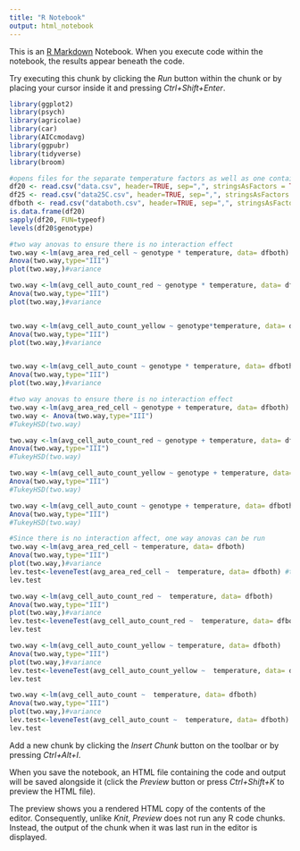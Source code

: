```yaml
---
title: "R Notebook"
output: html_notebook
---
```


This is an [R Markdown](http://rmarkdown.rstudio.com) Notebook. When you execute code within the notebook, the results appear beneath the code. 

Try executing this chunk by clicking the *Run* button within the chunk or by placing your cursor inside it and pressing *Ctrl+Shift+Enter*. 

```r
library(ggplot2)
library(psych)
library(agricolae)
library(car)
library(AICcmodavg)
library(ggpubr)
library(tidyverse)
library(broom)

#opens files for the separate temperature factors as well as one containing both and passes strings as factors
df20 <- read.csv("data.csv", header=TRUE, sep=",", stringsAsFactors = TRUE)
df25 <- read.csv("data25C.csv", header=TRUE, sep=",", stringsAsFactors = TRUE)
dfboth <- read.csv("databoth.csv", header=TRUE, sep=",", stringsAsFactors = TRUE)
is.data.frame(df20)
sapply(df20, FUN=typeof)
levels(df20$genotype)

```

```r
#two way anovas to ensure there is no interaction effect
two.way <-lm(avg_area_red_cell ~ genotype * temperature, data= dfboth)
Anova(two.way,type="III")
plot(two.way,)#variance

two.way <-lm(avg_cell_auto_count_red ~ genotype * temperature, data= dfboth)
Anova(two.way,type="III")
plot(two.way,)#variance


two.way <-lm(avg_cell_auto_count_yellow ~ genotype*temperature, data= dfboth)
Anova(two.way,type="III")
plot(two.way,)#variance


two.way <-lm(avg_cell_auto_count ~ genotype * temperature, data= dfboth)
Anova(two.way,type="III")
plot(two.way,)#variance

```

```r
#two way anovas to ensure there is no interaction effect
two.way <-lm(avg_area_red_cell ~ genotype + temperature, data= dfboth)
two.way <- Anova(two.way,type="III")
#TukeyHSD(two.way)

two.way <-lm(avg_cell_auto_count_red ~ genotype + temperature, data= dfboth)
Anova(two.way,type="III")
#TukeyHSD(two.way)

two.way <-lm(avg_cell_auto_count_yellow ~ genotype + temperature, data= dfboth)
Anova(two.way,type="III")
#TukeyHSD(two.way)

two.way <-lm(avg_cell_auto_count ~ genotype + temperature, data= dfboth)
Anova(two.way,type="III")
#TukeyHSD(two.way)
```



```r
#Since there is no interaction affect, one way anovas can be run
two.way <-lm(avg_area_red_cell ~ temperature, data= dfboth)
Anova(two.way,type="III")
plot(two.way,)#variance
lev.test<-leveneTest(avg_area_red_cell ~  temperature, data= dfboth) #tests whether the variance across groups is statistically significant
lev.test

two.way <-lm(avg_cell_auto_count_red ~  temperature, data= dfboth)
Anova(two.way,type="III")
plot(two.way,)#variance
lev.test<-leveneTest(avg_cell_auto_count_red ~  temperature, data= dfboth) #tests whether the variance across groups is statistically significant
lev.test

two.way <-lm(avg_cell_auto_count_yellow ~ temperature, data= dfboth)
Anova(two.way,type="III")
plot(two.way,)#variance
lev.test<-leveneTest(avg_cell_auto_count_yellow ~  temperature, data= dfboth) #tests whether the variance across groups is statistically significant
lev.test

two.way <-lm(avg_cell_auto_count ~  temperature, data= dfboth)
Anova(two.way,type="III")
plot(two.way,)#variance
lev.test<-leveneTest(avg_cell_auto_count ~  temperature, data= dfboth) #tests whether the variance across groups is statistically significant
lev.test
```

Add a new chunk by clicking the *Insert Chunk* button on the toolbar or by pressing *Ctrl+Alt+I*.

When you save the notebook, an HTML file containing the code and output will be saved alongside it (click the *Preview* button or press *Ctrl+Shift+K* to preview the HTML file).

The preview shows you a rendered HTML copy of the contents of the editor. Consequently, unlike *Knit*, *Preview* does not run any R code chunks. Instead, the output of the chunk when it was last run in the editor is displayed.
